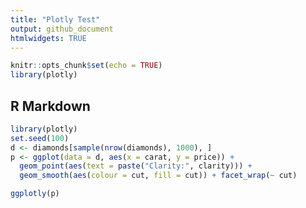 ```yaml
---
title: "Plotly Test"
output: github_document
htmlwidgets: TRUE
---
```


```r
knitr::opts_chunk$set(echo = TRUE)
library(plotly)
```

## R Markdown

```r
library(plotly)
set.seed(100)
d <- diamonds[sample(nrow(diamonds), 1000), ]
p <- ggplot(data = d, aes(x = carat, y = price)) +
  geom_point(aes(text = paste("Clarity:", clarity))) +
  geom_smooth(aes(colour = cut, fill = cut)) + facet_wrap(~ cut)

ggplotly(p)
```